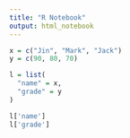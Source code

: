 ---
title: "R Notebook"
output: html_notebook
---
```{r}
x = c("Jin", "Mark", "Jack")
y = c(90, 80, 70)

l = list(
  "name" = x,
  "grade" = y
)  

l['name']
l['grade']  
```

